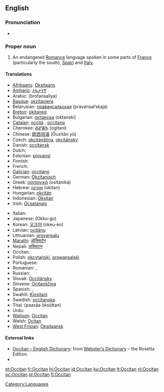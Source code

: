{{wikipedia}}
{{interwiktionary|code=oc}}
{{see|occitan}}
==English==
{{wikipedia}}

===Pronunciation===
* {{a|US}} {{IPA|/ˈɑksəˌtæn/}}

===Proper noun===
{{en-proper noun}}

# An endangered [[Romance]] language spoken in some parts of [[France]] (particularly the south), [[Spain]] and [[Italy]].

====Translations====
{{trans-top|the Romance language}}
* [[Afrikaans]]: [[Oksitaans]]
* [[Amharic]]: [[ኦኪታንኛ]]
* Arabic: {{Arab|[[بروفنسالية]]}} (brofansalíya) {{f}}
* [[Basque]]: [[okzitaniera]]
* Belarusian: [[правансальская]] (pravansal’skaja)
* [[Breton]]: [[okitaneg]]
* Bulgarian: [[октански]] (oktanski)
* [[Catalan]]: [[occità]] {{m}}, [[occitana]] {{f}}
* Cherokee: [[ᎣᎩᏔᏂ]] (ogitani)
* Chinese: [[欧西坦语]] (Ōuxītǎn yǔ)
* Czech: [[okcitánština]], [[okcitánský]]
* Danish: [[occitansk]]
* Dutch: {{t+|nl|Occitaans|n}}
* Estonian: [[provansi]]
* Finnish: {{t-|fi|oksitaani}}
* French: {{t+|fr|occitan|m}}
* [[Galician]]: [[occitano]]
* German: [[Okzitanisch]]
* Greek: [[οσιτανικά]] (ositaniká) {{n|p}}
* Hebrew: [[אוקיטן]] (okitan)
* Hungarian: [[okcitán]]
* Indonesian: [[Oksitan]]
* Irish: [[Ocsatánais]]
{{trans-mid}}
* Italian: {{t+|it|occitano}}
* Japanese: {{Jpan|[[オック語]]}} (Okku-go)
* Korean: [[오크어]] (okeu-eo)
* Latvian: [[ocitāņu]]
* Lithuanian: [[provansalų]]
* [[Marathi]]: [[ऑक्सिटॅन]]
* Nepali: [[अक्सिटन]]
* Occitan: {{t+|oc|occitan|xs=Occitan}}
* Polish: [[okcytański]], [[prowansalski]]
* Portuguese: {{t+|pt|occitano}}
* Romanian: {{t|ro|limba occitană|f}}, {{t|ro|occitană|f}}
* Russian: {{t+|ru|окситанский|tr=oksitánskij|sc=Cyrl}}
* Slovak: [[Occitánsky]]
* Slovene: [[Ocitanščina]]
* Spanish: {{t+|es|occitano|m}}, {{t-|es|occitana|f}}
* Swahili: [[Kiositani]]
* Swedish: [[occitanska]]
* Thai: {{Thai|[[ภาษาออกซิตัน]]}} (paasăa òksídtan)
* Urdu: {{ur-Arab|[[آکیٹانی]]}}
* [[Walloon]]: [[Occitan]]
* Welsh: [[Ocitan]]
* [[West Frisian]]: [[Oksitaansk]]
{{trans-bottom}}

====External links====
* [http://www.websters-online-dictionary.org/definition/Occitan-english/ Occitan – English Dictionary]: from [http://www.websters-online-dictionary.org/ Webster’s Dictionary] – the Rosetta Edition.
* {{ISO 639|3code=oci|1code=oc}}
<!-- All these codes were retired by ISO 639-3 and merged into 'oci' in 2007
* {{ethnologue|lang=Auvergnat|code=auv}}
* {{ethnologue|lang=Gascon|code=gsc}}
* {{ethnologue|lang=Languedocien|code=lnc}}
* {{ethnologue|lang=Limousin|code=lms}}
* {{ethnologue|lang=Provençal|code=prv}} 
And this now has it's own wikt entry
* {{ethnologue|lang=Shuadit|code=sdt}}-->

[[Category:Languages]]

[[et:Occitan]]
[[fr:Occitan]]
[[hi:Occitan]]
[[id:Occitan]]
[[ku:Occitan]]
[[lt:Occitan]]
[[nl:Occitan]]
[[oc:Occitan]]
[[pl:Occitan]]
[[fi:Occitan]]